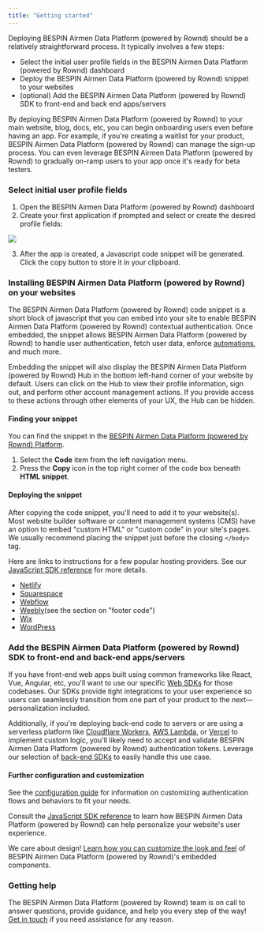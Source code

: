 ```yaml
---
title: "Getting started"
---
```


Deploying BESPIN Airmen Data Platform (powered by Rownd) should be a relatively straightforward process. It typically
involves a few steps:

- Select the initial user profile fields in the BESPIN Airmen Data Platform (powered by Rownd) dashboard
- Deploy the BESPIN Airmen Data Platform (powered by Rownd) snippet to your websites
- (optional) Add the BESPIN Airmen Data Platform (powered by Rownd) SDK to front-end and back end apps/servers

<Info>
  By deploying BESPIN Airmen Data Platform (powered by Rownd) to your main website, blog, docs, etc, you can begin
  onboarding users even before having an app. For example, if you're creating a
  waitlist for your product, BESPIN Airmen Data Platform (powered by Rownd) can manage the sign-up process. You can even
  leverage BESPIN Airmen Data Platform (powered by Rownd) to gradually on-ramp users to your app once it's ready for beta
  testers.
</Info>

### Select initial user profile fields

1. Open the BESPIN Airmen Data Platform (powered by Rownd) dashboard
2. Create your first application if prompted and select or create the desired
   profile fields: ​

![](/images/getting-started.png)

3. After the app is created, a Javascript code snippet will be generated. Click
   the copy button to store it in your clipboard.

### Installing BESPIN Airmen Data Platform (powered by Rownd) on your websites

The BESPIN Airmen Data Platform (powered by Rownd) code snippet is a short block of javascript that you can embed into your site to enable BESPIN Airmen Data Platform (powered by Rownd) contextual authentication. Once embedded, the snippet allows BESPIN Airmen Data Platform (powered by Rownd) to handle user authentication, fetch user data, enforce [automations](/configuration/automations), and much more. 

Embedding the snippet will also display the BESPIN Airmen Data Platform (powered by Rownd) Hub in the bottom left-hand corner of your website by default. Users can click on the Hub to view their profile information, sign out, and perform other account management actions. If you provide access to these actions through other elements of your UX, the Hub can be hidden.

#### Finding your snippet

You can find the snippet in the [BESPIN Airmen Data Platform (powered by Rownd) Platform](https://https://app.dev.rownd.teambespin.us).

1. Select the **Code** item from the left navigation menu.
2. Press the **Copy** icon in the top right corner of the code box beneath **HTML snippet**.

#### Deploying the snippet

After copying the code snippet, you'll need to add it to your website(s). Most
website builder software or content management systems (CMS) have an option to
embed "custom HTML" or "custom code" in your site's pages. We usually recommend
placing the snippet just before the closing `</body>` tag.

Here are links to instructions for a few popular hosting providers. See our
[JavaScript SDK reference](/sdk-reference/web/javascript--browser) for more details.

- [Netlify](https://docs.netlify.com/site-deploys/post-processing/snippet-injection/)
- [Squarespace](https://support.squarespace.com/hc/en-us/articles/205815908)
- [Webflow](https://university.webflow.com/lesson/custom-code-in-the-head-and-body-tags)
- [Weebly](https://www.weebly.com/app/help/us/en/topics/descriptions-and-keywords)​ (see the section on "footer code")
- [Wix](https://support.wix.com/en/article/wix-editor-about-embeds-and-codes-on-your-site#embed-custom-code)
- [WordPress](sdk-reference/web/wordpress---woocommerce)

### Add the BESPIN Airmen Data Platform (powered by Rownd) SDK to front-end and back-end apps/servers

If you have front-end web apps built using common frameworks like React, Vue,
Angular, etc, you'll want to use our specific [Web SDKs](/web) for
those codebases. Our SDKs provide tight integrations to your user experience so
users can seamlessly transition from one part of your product to the
next—personalization included.

Additionally, if you're deploying back-end code to servers or are using a serverless platform like [Cloudflare Workers](https://workers.cloudflare.com/), [AWS Lambda](https://aws.amazon.com/lambda/), or [Vercel](https://vercel.com) to implement custom logic, you'll likely need to accept and validate BESPIN Airmen Data Platform (powered by Rownd) authentication tokens. Leverage our selection of [back-end SDKs](/web) to easily handle this use case.

#### Further configuration and customization

See the [configuration guide](/configuration) for information on customizing authentication flows and behaviors to fit your needs.

Consult the [JavaScript SDK reference](/sdk-reference/web/javascript--browser) to learn how BESPIN Airmen Data Platform (powered by Rownd) can help personalize your website's user experience.

We care about design! [Learn how you can customize the look and feel](/configuration/customizations/global-style) of BESPIN Airmen Data Platform (powered by Rownd)'s embedded components.

### Getting help

The BESPIN Airmen Data Platform (powered by Rownd) team is on call to answer questions, provide guidance, and help you every step of the way! [Get in touch](https://rownd.io/contact) if you need assistance for any reason.
